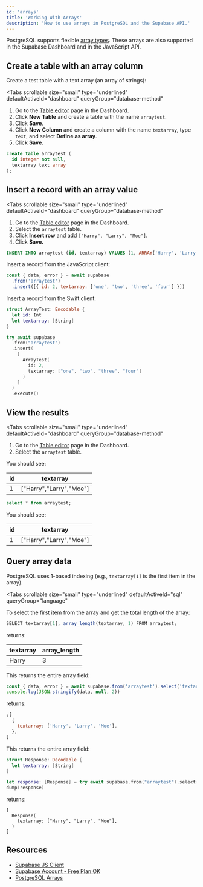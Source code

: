 ```yaml
---
id: 'arrays'
title: 'Working With Arrays'
description: 'How to use arrays in PostgreSQL and the Supabase API.'
---
```


PostgreSQL supports flexible [array types](https://www.postgresql.org/docs/12/arrays.html). These arrays are also supported in the Supabase Dashboard and in the JavaScript API.

## Create a table with an array column

Create a test table with a text array (an array of strings):

<Tabs
  scrollable
  size="small"
  type="underlined"
  defaultActiveId="dashboard"
  queryGroup="database-method"
>
<TabPanel id="dashboard" label="Dashboard">

1. Go to the [Table editor](https://supabase.com/dashboard/project/_/editor) page in the Dashboard.
1. Click **New Table** and create a table with the name `arraytest`.
1. Click **Save**.
1. Click **New Column** and create a column with the name `textarray`, type `text`, and select **Define as array**.
1. Click **Save**.

</TabPanel>
<TabPanel id="sql" label="SQL">

```sql
create table arraytest (
  id integer not null,
  textarray text array
);
```

</TabPanel>
</Tabs>

## Insert a record with an array value

<Tabs
  scrollable
  size="small"
  type="underlined"
  defaultActiveId="dashboard"
  queryGroup="database-method"
>
<TabPanel id="dashboard" label="Dashboard">

1. Go to the [Table editor](https://supabase.com/dashboard/project/_/editor) page in the Dashboard.
1. Select the `arraytest` table.
1. Click **Insert row** and add `["Harry", "Larry", "Moe"]`.
1. Click **Save.**

</TabPanel>
<TabPanel id="sql" label="SQL">

```sql
INSERT INTO arraytest (id, textarray) VALUES (1, ARRAY['Harry', 'Larry', 'Moe']);
```

</TabPanel>
<TabPanel id="js" label="JavaScript">

Insert a record from the JavaScript client:

```js
const { data, error } = await supabase
  .from('arraytest')
  .insert([{ id: 2, textarray: ['one', 'two', 'three', 'four'] }])
```

</TabPanel>
<TabPanel id="swift" label="Swift">

Insert a record from the Swift client:

```swift
struct ArrayTest: Encodable {
  let id: Int
  let textarray: [String]
}

try await supabase
  .from("arraytest")
  .insert(
    [
      ArrayTest(
        id: 2,
        textarray: ["one", "two", "three", "four"]
      )
    ]
  )
  .execute()
```

</TabPanel>
</Tabs>

## View the results

<Tabs
  scrollable
  size="small"
  type="underlined"
  defaultActiveId="dashboard"
  queryGroup="database-method"
>
<TabPanel id="dashboard" label="Dashboard">

1. Go to the [Table editor](https://supabase.com/dashboard/project/_/editor) page in the Dashboard.
1. Select the `arraytest` table.

You should see:

| id  | textarray               |
| --- | ----------------------- |
| 1   | ["Harry","Larry","Moe"] |

</TabPanel>
<TabPanel id="sql" label="SQL">

```sql
select * from arraytest;
```

You should see:

| id  | textarray               |
| --- | ----------------------- |
| 1   | ["Harry","Larry","Moe"] |

</TabPanel>
</Tabs>

## Query array data

PostgreSQL uses 1-based indexing (e.g., `textarray[1]` is the first item in the array).

<Tabs
  scrollable
  size="small"
  type="underlined"
  defaultActiveId="sql"
  queryGroup="language"
>
<TabPanel id="sql" label="SQL">

To select the first item from the array and get the total length of the array:

```js
SELECT textarray[1], array_length(textarray, 1) FROM arraytest;
```

returns:

| textarray | array_length |
| --------- | ------------ |
| Harry     | 3            |

</TabPanel>
<TabPanel id="js" label="JavaScript">

This returns the entire array field:

```js
const { data, error } = await supabase.from('arraytest').select('textarray')
console.log(JSON.stringify(data, null, 2))
```

returns:

```js
;[
  {
    textarray: ['Harry', 'Larry', 'Moe'],
  },
]
```

</TabPanel>
<TabPanel id="swift" label="Swift">

This returns the entire array field:

```swift
struct Response: Decodable {
  let textarray: [String]
}

let response: [Response] = try await supabase.from("arraytest").select("textarray").execute().value
dump(response)
```

returns:

```
[
  Response(
    textarray: ["Harry", "Larry", "Moe"],
  )
]
```

</TabPanel>
</Tabs>

## Resources

- [Supabase JS Client](https://github.com/supabase/supabase-js)
- [Supabase Account - Free Plan OK](https://supabase.com)
- [PostgreSQL Arrays](https://www.postgresql.org/docs/15/arrays.html)

